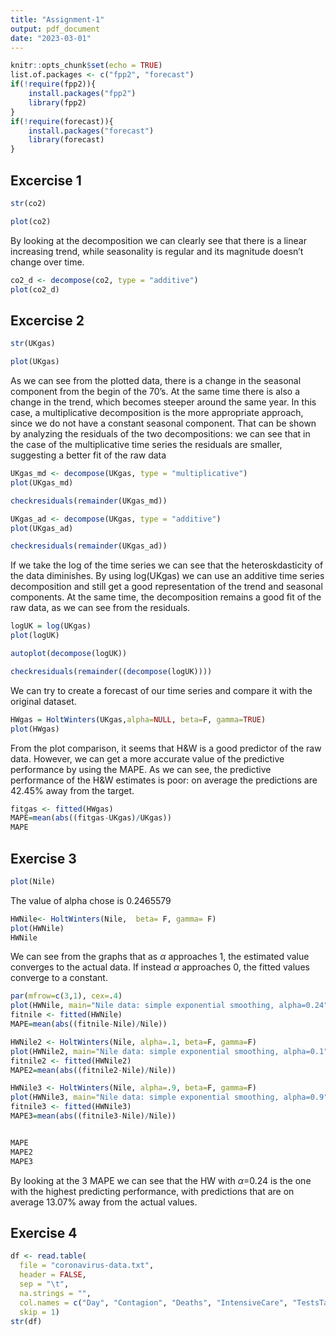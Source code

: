```yaml
---
title: "Assignment-1"
output: pdf_document
date: "2023-03-01"
---
```


```r
knitr::opts_chunk$set(echo = TRUE)
list.of.packages <- c("fpp2", "forecast")
if(!require(fpp2)){
    install.packages("fpp2")
    library(fpp2)
}
if(!require(forecast)){
    install.packages("forecast")
    library(forecast)
}
```

## Excercise 1


```r
str(co2)
```

```r
plot(co2)
```
By looking at the decomposition we can clearly see that there is a linear increasing trend, while seasonality is regular and its magnitude doesn't change over time. 

```r
co2_d <- decompose(co2, type = "additive")
plot(co2_d)
```


## Excercise 2

```r
str(UKgas)
```

```r
plot(UKgas)
```

As we can see from the plotted data, there is a change in the seasonal component from the begin of the 70's. At the same time there is also a change in the trend, which becomes steeper around the same year. In this case, a multiplicative decomposition is the more appropriate approach, since we do not have a constant seasonal component. That can be shown by analyzing the residuals of the two decompositions: we can see that in the case of the multiplicative time series the residuals are smaller, suggesting a better fit of the raw data


```r
UKgas_md <- decompose(UKgas, type = "multiplicative")
plot(UKgas_md)
```

```r
checkresiduals(remainder(UKgas_md))
```


```r
UKgas_ad <- decompose(UKgas, type = "additive")
plot(UKgas_ad)
```

```r
checkresiduals(remainder(UKgas_ad))
```


If we take the log of the time series we can see that the heteroskdasticity of the data diminishes. By using log(UKgas) we can use an additive time series decomposition and still get a good representation of the trend and seasonal components. At the same time, the decomposition remains a good fit of the raw data, as we can see from the residuals.

```r
logUK = log(UKgas)
plot(logUK)
```

```r
autoplot(decompose(logUK))
```

```r
checkresiduals(remainder((decompose(logUK))))
```

We can try to create a forecast of our time series and compare it with the original dataset.

```r
HWgas = HoltWinters(UKgas,alpha=NULL, beta=F, gamma=TRUE)
plot(HWgas)
```

From the plot comparison, it seems that H&W is a good predictor of the raw data. However, we can get a more accurate value of the predictive performance by using the MAPE. As we can see, the predictive performance of the H&W estimates is poor: on average the predictions are 42.45% away from the target. 

```r
fitgas <- fitted(HWgas)
MAPE=mean(abs((fitgas-UKgas)/UKgas))
MAPE
```

## Exercise 3
```r
plot(Nile)
```

The value of alpha chose is 0.2465579

```r
HWNile<- HoltWinters(Nile,  beta= F, gamma= F)
plot(HWNile)
HWNile
```

We can see from the graphs that as $\alpha$ approaches 1, the estimated value converges to the actual data. If instead $\alpha$	approaches 0, the fitted values converge to a constant. 

```r
par(mfrow=c(3,1), cex=.4)
plot(HWNile, main="Nile data: simple exponential smoothing, alpha=0.24")
fitnile <- fitted(HWNile)
MAPE=mean(abs((fitnile-Nile)/Nile))

HWNile2 <- HoltWinters(Nile, alpha=.1, beta=F, gamma=F)
plot(HWNile2, main="Nile data: simple exponential smoothing, alpha=0.1")
fitnile2 <- fitted(HWNile2)
MAPE2=mean(abs((fitnile2-Nile)/Nile))

HWNile3 <- HoltWinters(Nile, alpha=.9, beta=F, gamma=F)
plot(HWNile3, main="Nile data: simple exponential smoothing, alpha=0.9")
fitnile3 <- fitted(HWNile3)
MAPE3=mean(abs((fitnile3-Nile)/Nile))


MAPE
MAPE2
MAPE3
```

By looking at the 3 MAPE we can see that the HW with $\alpha$=0.24 is the one with the highest predicting performance, with predictions that are on average 13.07% away from the actual values.

## Exercise 4

```r
df <- read.table(
  file = "coronavirus-data.txt",
  header = FALSE,
  sep = "\t",
  na.strings = "",
  col.names = c("Day", "Contagion", "Deaths", "IntensiveCare", "TestsTamponi"),
  skip = 1)
str(df)
```


